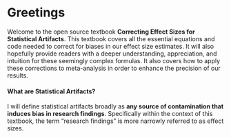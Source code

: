 # Greetings

Welcome to the open source textbook **Correcting Effect Sizes for Statistical Artifacts**. This textbook covers all the essential equations and code needed to correct for biases in our effect size estimates. It will also hopefully provide readers with a deeper understanding, appreciation, and intuition for these seemingly complex formulas. It also covers how to apply these corrections to meta-analysis in order to enhance the precision of our results.

#### What are Statistical Artifacts? {.unnumbered}

I will define statistical artifacts broadly as **any source of contamination that induces bias in research findings**. Specifically within the context of this textbook, the term "research findings" is more narrowly referred to as effect sizes.

